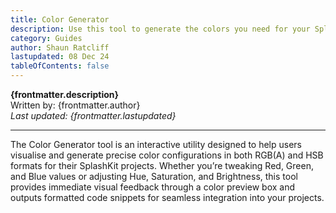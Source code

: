 ```yaml
---
title: Color Generator
description: Use this tool to generate the colors you need for your SplashKit projects!
category: Guides
author: Shaun Ratcliff
lastupdated: 08 Dec 24
tableOfContents: false
---
```


**{frontmatter.description}**  
Written by: {frontmatter.author}  
_Last updated: {frontmatter.lastupdated}_

---


The Color Generator tool is an interactive utility designed to help users visualise and generate precise color configurations in both RGB(A) and HSB formats for their SplashKit projects. Whether you’re tweaking Red, Green, and Blue values or adjusting Hue, Saturation, and Brightness, this tool provides immediate visual feedback through a color preview box and outputs formatted code snippets for seamless integration into your projects.

<ColorGenerator />


<ColorPalette />
